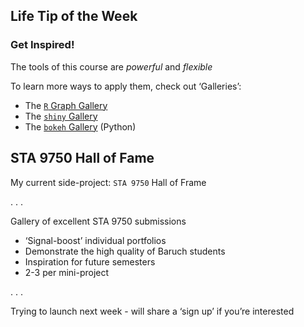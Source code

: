## Life Tip of the Week

### Get Inspired!

The tools of this course are *powerful* and *flexible*

To learn more ways to apply them, check out 'Galleries': 

::: .incremental

- The [`R` Graph Gallery](https://r-graph-gallery.com/)
- The [`shiny` Gallery](https://shiny.posit.co/r/gallery/)
- The [`bokeh` Gallery](https://docs.bokeh.org/en/latest/docs/gallery.html) (Python)

::: 

## STA 9750 Hall of Fame

My current side-project: `STA 9750` Hall of Frame

. . . 

Gallery of excellent STA 9750 submissions

- 'Signal-boost' individual portfolios
- Demonstrate the high quality of Baruch students
- Inspiration for future semesters
- 2-3 per mini-project

. . . 

Trying to launch next week - will share a 'sign up' if you're interested
